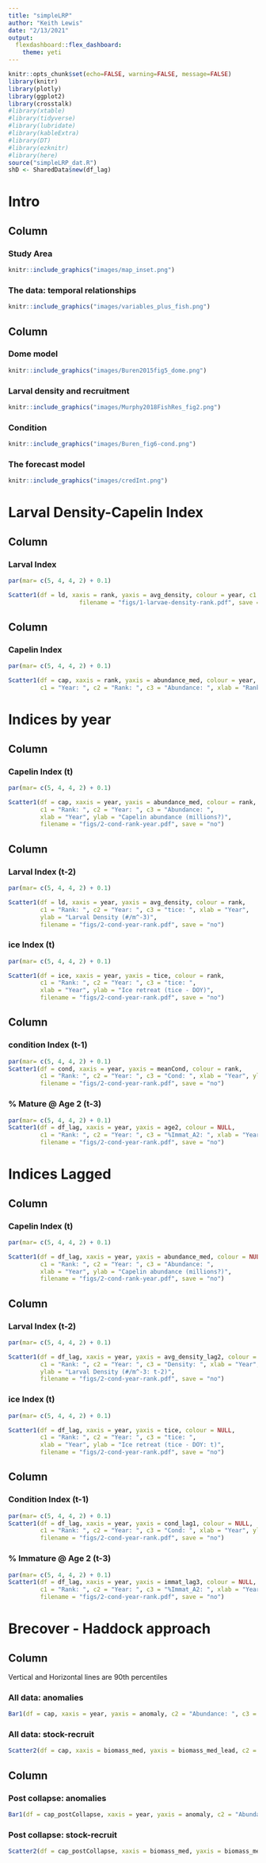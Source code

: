 ```yaml
---
title: "simpleLRP"
author: "Keith Lewis"
date: "2/13/2021"
output:
  flexdashboard::flex_dashboard:
    theme: yeti
---
```


```r
knitr::opts_chunk$set(echo=FALSE, warning=FALSE, message=FALSE)
library(knitr)
library(plotly)
library(ggplot2)
library(crosstalk)
#library(xtable)
#library(tidyverse)
#library(lubridate)
#library(kableExtra)
#library(DT)
#library(ezknitr)
#library(here)
source("simpleLRP_dat.R")
shD <- SharedData$new(df_lag)
```

# Intro

Column
-------------------------------------

### Study Area

```r

knitr::include_graphics("images/map_inset.png")

```

### The data: temporal relationships

```r

knitr::include_graphics("images/variables_plus_fish.png")

```

Column {.tabset}
-------------------------------------

### Dome model

```r

knitr::include_graphics("images/Buren2015fig5_dome.png")

```

### Larval density and recruitment

```r

knitr::include_graphics("images/Murphy2018FishRes_fig2.png")

```

### Condition

```r

knitr::include_graphics("images/Buren_fig6-cond.png")

```

### The forecast model

```r

knitr::include_graphics("images/credInt.png")

```


# Larval Density-Capelin Index

Column
-------------------------------------

### Larval Index

```r
par(mar= c(5, 4, 4, 2) + 0.1)

Scatter1(df = ld, xaxis = rank, yaxis = avg_density, colour = year, c1 = "Year: ", c2 = "Rank: ", c3 = "Density: ",                     xlab = "Rank", ylab = "Larval Density (#/m^-3)", 
                    filename = "figs/1-larvae-density-rank.pdf", save = "no")
```

Column
-------------------------------------
  
### Capelin Index

```r
par(mar= c(5, 4, 4, 2) + 0.1)

Scatter1(df = cap, xaxis = rank, yaxis = abundance_med, colour = year, 
         c1 = "Year: ", c2 = "Rank: ", c3 = "Abundance: ", xlab = "Rank", ylab = "Capelin abundance (millions?)", filename = "figs/2-Abundance-rank-year.pdf", save = "no")
```


# Indices by year

Column {data-width=600 data-height=400}
-------------------------------------
  
### Capelin Index (t)
  
```r
par(mar= c(5, 4, 4, 2) + 0.1)

Scatter1(df = cap, xaxis = year, yaxis = abundance_med, colour = rank, 
         c1 = "Rank: ", c2 = "Year: ", c3 = "Abundance: ", 
         xlab = "Year", ylab = "Capelin abundance (millions?)",
         filename = "figs/2-cond-rank-year.pdf", save = "no")

```

Column
-------------------------------------

### Larval Index (t-2)

```r
par(mar= c(5, 4, 4, 2) + 0.1)

Scatter1(df = ld, xaxis = year, yaxis = avg_density, colour = rank, 
         c1 = "Rank: ", c2 = "Year: ", c3 = "tice: ", xlab = "Year", 
         ylab = "Larval Density (#/m^-3)",
         filename = "figs/2-cond-year-rank.pdf", save = "no")

```

### ice Index (t)
  
```r
par(mar= c(5, 4, 4, 2) + 0.1)

Scatter1(df = ice, xaxis = year, yaxis = tice, colour = rank, 
         c1 = "Rank: ", c2 = "Year: ", c3 = "tice: ", 
         xlab = "Year", ylab = "Ice retreat (tice - DOY)",
         filename = "figs/2-cond-year-rank.pdf", save = "no")
```

Column
-------------------------------------

### condition Index (t-1)

```r
par(mar= c(5, 4, 4, 2) + 0.1)
Scatter1(df = cond, xaxis = year, yaxis = meanCond, colour = rank, 
         c1 = "Rank: ", c2 = "Year: ", c3 = "Cond: ", xlab = "Year", ylab = "Condition",
         filename = "figs/2-cond-year-rank.pdf", save = "no")

```

### % Mature @ Age 2 (t-3)

```r
par(mar= c(5, 4, 4, 2) + 0.1)
Scatter1(df = df_lag, xaxis = year, yaxis = age2, colour = NULL, 
         c1 = "Rank: ", c2 = "Year: ", c3 = "%Immat_A2: ", xlab = "Year", ylab = "Age 2 Immature (%: t-3)",
         filename = "figs/2-cond-year-rank.pdf", save = "no")

```


# Indices Lagged

Column {data-width=600 data-height=400}
-------------------------------------
  
### Capelin Index (t)
  
```r
par(mar= c(5, 4, 4, 2) + 0.1)

Scatter1(df = df_lag, xaxis = year, yaxis = abundance_med, colour = NULL, 
         c1 = "Rank: ", c2 = "Year: ", c3 = "Abundance: ", 
         xlab = "Year", ylab = "Capelin abundance (millions?)",
         filename = "figs/2-cond-rank-year.pdf", save = "no")

```

Column
-------------------------------------
  
### Larval Index (t-2)

```r
par(mar= c(5, 4, 4, 2) + 0.1)

Scatter1(df = df_lag, xaxis = year, yaxis = avg_density_lag2, colour = NULL, 
         c1 = "Rank: ", c2 = "Year: ", c3 = "Density: ", xlab = "Year", 
         ylab = "Larval Density (#/m^-3: t-2)",
         filename = "figs/2-cond-year-rank.pdf", save = "no")

```

### ice Index (t)

```r
par(mar= c(5, 4, 4, 2) + 0.1)

Scatter1(df = df_lag, xaxis = year, yaxis = tice, colour = NULL, 
         c1 = "Rank: ", c2 = "Year: ", c3 = "tice: ", 
         xlab = "Year", ylab = "Ice retreat (tice - DOY: t)",
         filename = "figs/2-cond-year-rank.pdf", save = "no")
```


Column
-------------------------------------

### Condition Index (t-1)

```r
par(mar= c(5, 4, 4, 2) + 0.1)
Scatter1(df = df_lag, xaxis = year, yaxis = cond_lag1, colour = NULL, 
         c1 = "Rank: ", c2 = "Year: ", c3 = "Cond: ", xlab = "Year", ylab = "Condition (t-1)",
         filename = "figs/2-cond-year-rank.pdf", save = "no")

```

### % Immature @ Age 2 (t-3)

```r
par(mar= c(5, 4, 4, 2) + 0.1)
Scatter1(df = df_lag, xaxis = year, yaxis = immat_lag3, colour = NULL, 
         c1 = "Rank: ", c2 = "Year: ", c3 = "%Immat_A2: ", xlab = "Year", ylab = "Age 2 Immature (%: t-3)",
         filename = "figs/2-cond-year-rank.pdf", save = "no")

```


# Brecover - Haddock approach
Column {.tabset}
-------------------------------------
  
Vertical and Horizontal lines are 90th percentiles

### All data: anomalies

```r
Bar1(df = cap, xaxis = year, yaxis = anomaly, c2 = "Abundance: ", c3 = "Anomaly: ", xlab = "Year", ylab = "Recruitment anomolies", hline = h90, filename = "figs/3-Biomass_all-year-anomaly.pdf", save = "no")
```

### All data: stock-recruit

```r
Scatter2(df = cap, xaxis = biomass_med, yaxis = biomass_med_lead, c2 = "Biomass: ", c3 = "Recruitment: ", xlab = "Index (ktonnes)", ylab = "Recruitment (ktonnes)", vline = v90, filename = "figs/4-Biomass_all-index-recruit.pdf", save = "no")
```

Column {.tabset}
-------------------------------------
  
### Post collapse: anomalies

```r
Bar1(df = cap_postCollapse, xaxis = year, yaxis = anomaly, c2 = "Abundance: ", c3 = "Anomaly: ", xlab = "Year", ylab = "Recruitment anomolies", hline = h90, filename = "figs/5-Biomass_postCollapse-year-anomaly.pdf", save = "no")
```

### Post collapse: stock-recruit 

```r
Scatter2(df = cap_postCollapse, xaxis = biomass_med, yaxis = biomass_med_lead, c2 = "Biomass: ", c3 = "Recruitment: ", xlab = "Index (ktonnes)", ylab = "Recruitment (ktonnes)", vline = v90_post, filename = "figs/6-Biomass_postCollapse-index-recruit.pdf", save = "no")
```

